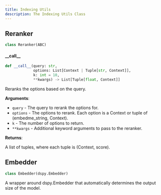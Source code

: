 ```yaml
---
title: Indexing Utils
description: The Indexing Utils Class
---
```


## Reranker

```python
class Reranker(ABC)
```

#### \_\_call\_\_

```python
def __call__(query: str,
             options: List[Context | Tuple[str, Context]],
             k: int = 10,
             **kwargs) -> List[Tuple[float, Context]]
```

Reranks the options based on the query.

**Arguments**:

- `query` - The query to rerank the options for.
- `options` - The options to rerank. Each option is a Context or tuple of (embedme_string, Context).
- `k` - The number of options to return.
- `**kwargs` - Additional keyword arguments to pass to the reranker.
  

**Returns**:

  A list of tuples, where each tuple is (Context, score).

## Embedder

```python
class Embedder(dspy.Embedder)
```

A wrapper around dspy.Embedder that automatically determines the output size of the model.

